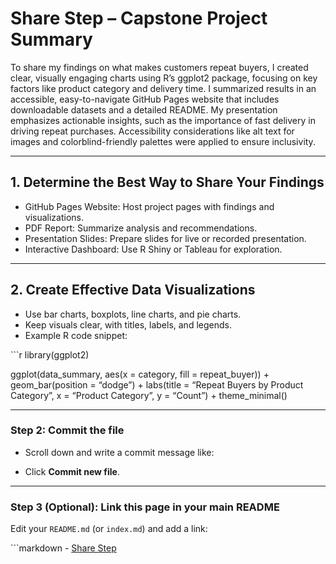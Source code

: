 # Share Step – Capstone Project Summary

To share my findings on what makes customers repeat buyers, I created clear, visually engaging charts using R’s ggplot2 package, focusing on key factors like product category and delivery time. I summarized results in an accessible, easy-to-navigate GitHub Pages website that includes downloadable datasets and a detailed README. My presentation emphasizes actionable insights, such as the importance of fast delivery in driving repeat purchases. Accessibility considerations like alt text for images and colorblind-friendly palettes were applied to ensure inclusivity.

---

## 1. Determine the Best Way to Share Your Findings

- GitHub Pages Website: Host project pages with findings and visualizations.
- PDF Report: Summarize analysis and recommendations.
- Presentation Slides: Prepare slides for live or recorded presentation.
- Interactive Dashboard: Use R Shiny or Tableau for exploration.

---

## 2. Create Effective Data Visualizations

- Use bar charts, boxplots, line charts, and pie charts.
- Keep visuals clear, with titles, labels, and legends.
- Example R code snippet:

```r
library(ggplot2)

ggplot(data_summary, aes(x = category, fill = repeat_buyer)) +
  geom_bar(position = "dodge") +
  labs(title = "Repeat Buyers by Product Category", x = "Product Category", y = "Count") +
  theme_minimal()

---

### Step 2: Commit the file

- Scroll down and write a commit message like:


- Click **Commit new file**.

---

### Step 3 (Optional): Link this page in your main README

Edit your `README.md` (or `index.md`) and add a link:

```markdown
- [Share Step](share.md)
